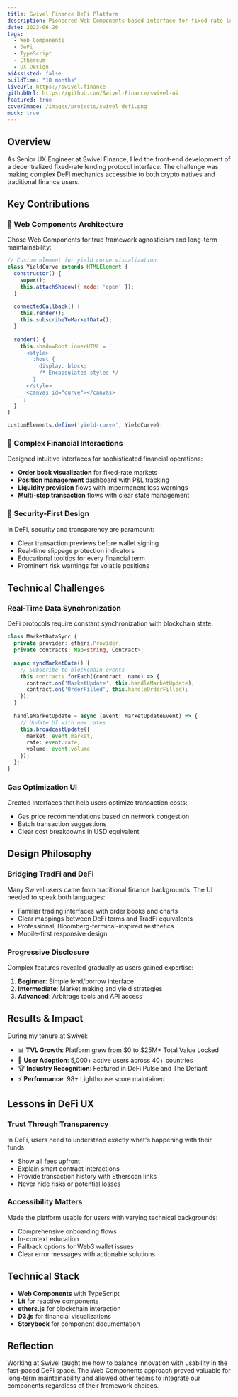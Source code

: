 ```yaml
---
title: Swivel Finance DeFi Platform
description: Pioneered Web Components-based interface for fixed-rate lending protocol in the dynamic DeFi landscape, focusing on accessibility and user trust.
date: 2023-06-20
tags:
  - Web Components
  - DeFi
  - TypeScript
  - Ethereum
  - UX Design
aiAssisted: false
buildTime: "18 months"
liveUrl: https://swivel.finance
githubUrl: https://github.com/Swivel-Finance/swivel-ui
featured: true
coverImage: /images/projects/swivel-defi.png
mock: true
---
```


## Overview

As Senior UX Engineer at Swivel Finance, I led the front-end development of a decentralized fixed-rate lending protocol interface. The challenge was making complex DeFi mechanics accessible to both crypto natives and traditional finance users.

## Key Contributions

### 🧩 Web Components Architecture

Chose Web Components for true framework agnosticism and long-term maintainability:

```javascript
// Custom element for yield curve visualization
class YieldCurve extends HTMLElement {
  constructor() {
    super();
    this.attachShadow({ mode: 'open' });
  }
  
  connectedCallback() {
    this.render();
    this.subscribeToMarketData();
  }
  
  render() {
    this.shadowRoot.innerHTML = `
      <style>
        :host {
          display: block;
          /* Encapsulated styles */
        }
      </style>
      <canvas id="curve"></canvas>
    `;
  }
}

customElements.define('yield-curve', YieldCurve);
```

### 💱 Complex Financial Interactions

Designed intuitive interfaces for sophisticated financial operations:

- **Order book visualization** for fixed-rate markets
- **Position management** dashboard with P&L tracking
- **Liquidity provision** flows with impermanent loss warnings
- **Multi-step transaction** flows with clear state management

### 🔐 Security-First Design

In DeFi, security and transparency are paramount:

- Clear transaction previews before wallet signing
- Real-time slippage protection indicators
- Educational tooltips for every financial term
- Prominent risk warnings for volatile positions

## Technical Challenges

### Real-Time Data Synchronization

DeFi protocols require constant synchronization with blockchain state:

```typescript
class MarketDataSync {
  private provider: ethers.Provider;
  private contracts: Map<string, Contract>;
  
  async syncMarketData() {
    // Subscribe to blockchain events
    this.contracts.forEach((contract, name) => {
      contract.on('MarketUpdate', this.handleMarketUpdate);
      contract.on('OrderFilled', this.handleOrderFilled);
    });
  }
  
  handleMarketUpdate = async (event: MarketUpdateEvent) => {
    // Update UI with new rates
    this.broadcastUpdate({
      market: event.market,
      rate: event.rate,
      volume: event.volume
    });
  };
}
```

### Gas Optimization UI

Created interfaces that help users optimize transaction costs:

- Gas price recommendations based on network congestion
- Batch transaction suggestions
- Clear cost breakdowns in USD equivalent

## Design Philosophy

### Bridging TradFi and DeFi

Many Swivel users came from traditional finance backgrounds. The UI needed to speak both languages:

- Familiar trading interfaces with order books and charts
- Clear mappings between DeFi terms and TradFi equivalents
- Professional, Bloomberg-terminal-inspired aesthetics
- Mobile-first responsive design

### Progressive Disclosure

Complex features revealed gradually as users gained expertise:

1. **Beginner**: Simple lend/borrow interface
2. **Intermediate**: Market making and yield strategies
3. **Advanced**: Arbitrage tools and API access

## Results & Impact

During my tenure at Swivel:

- 📊 **TVL Growth**: Platform grew from $0 to $25M+ Total Value Locked
- 👥 **User Adoption**: 5,000+ active users across 40+ countries
- 🏆 **Industry Recognition**: Featured in DeFi Pulse and The Defiant
- ⚡ **Performance**: 98+ Lighthouse score maintained

## Lessons in DeFi UX

### Trust Through Transparency

In DeFi, users need to understand exactly what's happening with their funds:

- Show all fees upfront
- Explain smart contract interactions
- Provide transaction history with Etherscan links
- Never hide risks or potential losses

### Accessibility Matters

Made the platform usable for users with varying technical backgrounds:

- Comprehensive onboarding flows
- In-context education
- Fallback options for Web3 wallet issues
- Clear error messages with actionable solutions

## Technical Stack

- **Web Components** with TypeScript
- **Lit** for reactive components
- **ethers.js** for blockchain interaction
- **D3.js** for financial visualizations
- **Storybook** for component documentation

## Reflection

Working at Swivel taught me how to balance innovation with usability in the fast-paced DeFi space. The Web Components approach proved valuable for long-term maintainability and allowed other teams to integrate our components regardless of their framework choices.